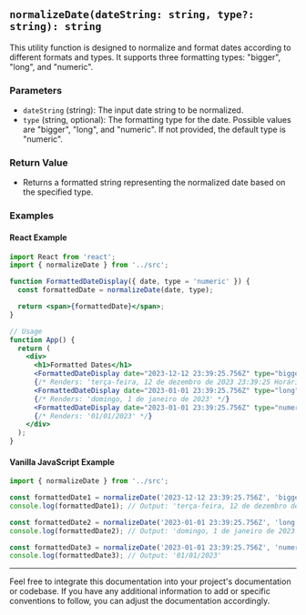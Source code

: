 ## `normalizeDate(dateString: string, type?: string): string`

This utility function is designed to normalize and format dates according to different formats and types. It supports three formatting types: "bigger", "long", and "numeric".

### Parameters

- `dateString` (string): The input date string to be normalized.
- `type` (string, optional): The formatting type for the date. Possible values are "bigger", "long", and "numeric". If not provided, the default type is "numeric".

### Return Value

- Returns a formatted string representing the normalized date based on the specified type.

### Examples

#### React Example

```jsx
import React from 'react';
import { normalizeDate } from '../src';

function FormattedDateDisplay({ date, type = 'numeric' }) {
  const formattedDate = normalizeDate(date, type);

  return <span>{formattedDate}</span>;
}

// Usage
function App() {
  return (
    <div>
      <h1>Formatted Dates</h1>
      <FormattedDateDisplay date="2023-12-12 23:39:25.756Z" type="bigger" />
      {/* Renders: 'terça-feira, 12 de dezembro de 2023 23:39:25 Horário Padrão de Brasília' */}
      <FormattedDateDisplay date="2023-01-01 23:39:25.756Z" type="long" />
      {/* Renders: 'domingo, 1 de janeiro de 2023' */}
      <FormattedDateDisplay date="2023-01-01 23:39:25.756Z" type="numeric" />
      {/* Renders: '01/01/2023' */}
    </div>
  );
}
```

#### Vanilla JavaScript Example

```javascript
import { normalizeDate } from '../src';

const formattedDate1 = normalizeDate('2023-12-12 23:39:25.756Z', 'bigger');
console.log(formattedDate1); // Output: 'terça-feira, 12 de dezembro de 2023 23:39:25 Horário Padrão de Brasília'

const formattedDate2 = normalizeDate('2023-01-01 23:39:25.756Z', 'long');
console.log(formattedDate2); // Output: 'domingo, 1 de janeiro de 2023'

const formattedDate3 = normalizeDate('2023-01-01 23:39:25.756Z', 'numeric');
console.log(formattedDate3); // Output: '01/01/2023'
```

---

Feel free to integrate this documentation into your project's documentation or codebase. If you have any additional information to add or specific conventions to follow, you can adjust the documentation accordingly.